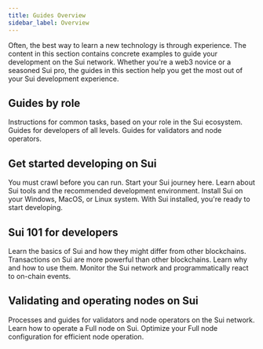 ```yaml
---
title: Guides Overview
sidebar_label: Overview
---
```


Often, the best way to learn a new technology is through experience. The content in this section contains concrete examples to guide your development on the Sui network. Whether you're a web3 novice or a seasoned Sui pro, the guides in this section help you get the most out of your Sui development experience.

## Guides by role

Instructions for common tasks, based on your role in the Sui ecosystem.
<Cards>
<Card title="Developer guides" href="/guides/developer">
Guides for developers of all levels.
</Card>
<Card title="Operator guides" href="/guides/operator">
Guides for validators and node operators.
</Card>
</Cards>

## Get started developing on Sui

You must crawl before you can run. Start your Sui journey here.
<Cards>
<Card title="Environment setup" href="/guides/developer/getting-started/sui-environment">
Learn about Sui tools and the recommended development environment.
</Card>
<Card title="Install Sui" href="/guides/developer/getting-started/sui-install">
Install Sui on your Windows, MacOS, or Linux system.
</Card>
<Card title="Your first app on Sui" href="/guides/developer/first-app">
With Sui installed, you're ready to start developing.
</Card>
</Cards>

## Sui 101 for developers

Learn the basics of Sui and how they might differ from other blockchains.
<Cards>
<Card title="Transactions on Sui" href="/guides/developer/sui-101/building-ptb">
Transactions on Sui are more powerful than other blockchains. Learn why and how to use them.
</Card>
<Card title="Access time on chain" href="/guides/developer/sui-101/access-time">
</Card>
<Card title="Using events" href="/guides/developer/sui-101/using-events">
Monitor the Sui network and programmatically react to on-chain events.
</Card>
</Cards>

## Validating and operating nodes on Sui

Processes and guides for validators and node operators on the Sui network.
<Cards>
<Card title="Validator configuration" href="/guides/operator/validator-config">
</Card>
<Card title="Run a Sui Full node" href="/guides/operator/sui-full-node">
Learn how to operate a Full node on Sui.
</Card>
<Card title="Full node data management" href="/guides/operator/data-management">
Optimize your Full node configuration for efficient node operation.
</Card>
</Cards>
